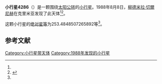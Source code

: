 {{Infobox planet
| bgcolour = #FFFFC0
| name = 4286 Rubtsov
| symbol = 
| image = 
| caption = 
| discovery = yes
| discovery_ref = 
| discoverer = [[柳德米拉·切爾尼赫|柳德米拉·切爾尼赫]]
| discovery_site = [[克里米亚|克里米亚]] 
| discovered = 1988年8月8日
| designations = yes
| mp_name = 
| named_after = 
| alt_names = 1988 PU4/ 1951 EM / 1959 WC / 1974 XV / 1976 GU / 1978 PW1 / 1979 WC4 / 1983 QM1 / 1983 RE9 / 1986 EC1
| mp_category = [[主带小行星|主带小行星]]
| orbit_ref = <ref name="a">[http://ssd.jpl.nasa.gov/sbdb.cgi?sstr=4286 4286 Rubtsov] {{Wayback|url=http://ssd.jpl.nasa.gov/sbdb.cgi?sstr=4286 |date=20201124004624 }}，小行星數據庫瀏覽器（JPL Small-Body Database Browser）－[[美国国家航空航天局|美国国家航空航天局]]喷气推进实验室</ref>
| epoch = 2456400.5 (2013年4月18日更新)
| aphelion = {{convert|3.136377528109849|AU|km|3|lk=out}}
| perihelion = {{convert|2.699552532775932|AU|km|3}}
| semimajor = {{convert|2.917965030442891|AU|km|3}}
| eccentricity = 0.074850965
| period = 1820.616822 [[日|日]]<br />4.98[[儒略年|儒略年]]
| avg_speed = 
| inclination = 2.904665165465111
| asc_node = 134.6811761808923
| mean_anomaly = 
| arg_peri = 253.4848507265892
| satellites = 
| physical_characteristics = yes
| dimensions = 
| mass = 
| density = 
| surface_grav = 
| escape_velocity = 
| sidereal_day = 
| axial_tilt = 
| pole_ecliptic_lat = 
| pole_ecliptic_lon = 
| albedo = 
| temperatures= 
| temp_name1 = 
| mean_temp_1 = 
| max_temp_1 = 
| temp_name2 = 
| max_temp_2 = 
| spectral_type = 
| abs_magnitude = 253.4848507265892
}}

'''小行星4286'''（{{lang-en|4286 Rubtsov}}）是一颗围绕[[太阳|太阳]][[公转|公转]]的[[小行星|小行星]]。1988年8月8日，[[柳德米拉·切爾尼赫|柳德米拉·切爾尼赫]]在克里米亚发现了此天体<ref name="a" /><ref>{{cite news|title=小行星列表|url=http://cfa-www.harvard.edu/iau/lists/NumberedMPs.txt|accessdate=2013-07-08|newspaper=哈佛大学|archive-date=2008-05-17|archive-url=https://web.archive.org/web/20080517010638/http://cfa-www.harvard.edu/iau/lists/NumberedMPs.txt|dead-url=no}}</ref>。

这颗小行星的[[绝对星等|绝对星等]]为253.4848507265892等<ref name="a" />。

==参考文献==
{{reflist}}
{{Minor Planet Number|[[小行星4285|小行星4285]]|[[小行星4287|小行星4287]]}}

{{小天体}}

[[Category:小行星带天体|Category:小行星带天体]]
[[Category:1988年发现的小行星|Category:1988年发现的小行星]]

{{asteroid-stub}}